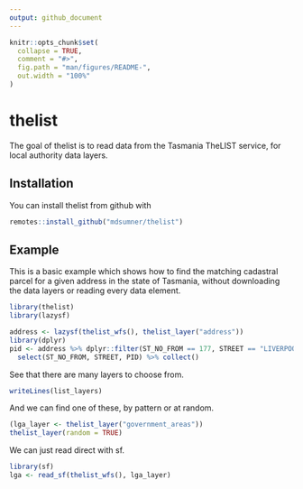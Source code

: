 ```yaml
---
output: github_document
---
```


<!-- README.md is generated from README.Rmd. Please edit that file -->

```r
knitr::opts_chunk$set(
  collapse = TRUE,
  comment = "#>",
  fig.path = "man/figures/README-",
  out.width = "100%"
)
```

# thelist

<!-- badges: start -->
<!-- badges: end -->

The goal of thelist is to read data from the Tasmania TheLIST service, for local authority data layers. 

## Installation

You can install thelist from github with

``` r
remotes::install_github("mdsumner/thelist")
```

## Example

This is a basic example which shows how to find the matching cadastral parcel for a given address in the state of Tasmania, without downloading the data layers or reading every data element. 

```r
library(thelist)
library(lazysf)

address <- lazysf(thelist_wfs(), thelist_layer("address"))
library(dplyr)
pid <- address %>% dplyr::filter(ST_NO_FROM == 177, STREET == "LIVERPOOL") %>%
  select(ST_NO_FROM, STREET, PID) %>% collect()
```

See that there are many layers to choose from. 

```r
writeLines(list_layers)
```

And we can find one of these, by pattern or at random. 

```r
(lga_layer <- thelist_layer("government_areas"))
thelist_layer(random = TRUE)
```

We can just read direct with sf. 

```r
library(sf)
lga <- read_sf(thelist_wfs(), lga_layer)

```
